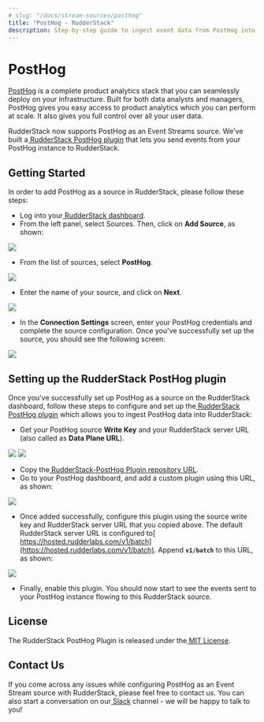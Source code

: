 ```yaml
---
# slug: "/docs/stream-sources/posthog"
title: "PostHog - RudderStack"
description: Step-by-step guide to ingest event data from PostHog into RudderStack
---
```


# PostHog

[PostHog](https://posthog.com/) is a complete product analytics stack that you can seamlessly deploy on your infrastructure. Built for both data analysts and managers, PostHog gives you easy access to product analytics which you can perform at scale. It also gives you full control over all your user data.

RudderStack now supports PostHog as an Event Streams source. We've built a[ RudderStack PostHog plugin](https://github.com/rudderlabs/rudderstack-posthog-plugin) that lets you send events from your PostHog instance to RudderStack.

## ‌Getting Started

In order to add PostHog as a source in RudderStack, please follow these steps:

- Log into your[ RudderStack dashboard](https://app.rudderlabs.com/signup?type=freetrial).
- From the left panel, select Sources. Then, click on **Add Source**, as shown:

<img src="https://lh3.googleusercontent.com/btm9bvnoW8qs7XZXIfuQzmlaQPcD_JLg8y4ZdorBviunWfN_U9hk6WpYPQ-kp4HwCy6kJBvW60ygQHZznLkFVB-vQc7rGYlYrRMAzbpnBgLgJD9S3_pYoicqo40jLQs-YrHYNT5L" />

- From the list of sources, select **PostHog**.

<img src="https://lh3.googleusercontent.com/14nVKvM9SPVw14PzhFiSOIeEYzrNx4q1B6peEJSgkATHvnIbL3HB1GhamZ7D67IbGjDuXHqo9OcAR45THgz5TKKaszxAcv2sIccXRSBTlRi2KtUO1P0NTMwfmAgPN_h-wTJdBLOo" />

- Enter the name of your source, and click on **Next**.

<img src="https://lh6.googleusercontent.com/75vmkKpFW__QIMSJzvmeHAPJCd0pDQirRKqVPTNaD8I6e2kpExhzBt-tXikuLkbMaLtXOhPS_7VPG1GsU3a-mSOAlv4-qMVr0EzxKUpoZAbPyIdcagZlbBEymNfIlr4FdW34UcR6" />

- In the **Connection Settings** screen, enter your PostHog credentials and complete the source configuration. Once you've successfully set up the source, you should see the following screen:

<img src="https://lh6.googleusercontent.com/5CFx_A3Y22COve2AV4VlCGCce72Zgxk-CJpmF3JQhWFP0_9kc61JxBY4xETvocm5cuU17TqTCF0KgqW_SNQ2U6pI02Lj8np_RDN1Omwp1gjq4Ckuk6_ZYVmczIg28W_E5Tj6NUQQ" />

## Setting up the RudderStack PostHog plugin

Once you've successfully set up PostHog as a source on the RudderStack dashboard, follow these steps to configure and set up the[ RudderStack PostHog plugin](https://github.com/rudderlabs/rudderstack-posthog-plugin) which allows you to ingest PostHog data into RudderStack:

- Get your PostHog source **Write Key** and your RudderStack server URL \(also called as **Data Plane URL**\).

<img src="https://lh3.googleusercontent.com/LHvXgYmzGup4gJyoF9XxWa-T4qOZVl0-dxcDJJwzS2RD9_lYzKcua7s-n2CvxSFXPvTNdloOgCl4HtKPfD5gFKdzqoVv3fus9DJyj-5n_OSk_LRKPc1mF3wpawWQ4NuwQw8g8SvA" />

<img src="https://lh6.googleusercontent.com/NRC7NyzhAOAz7MZaZ5BMmCulMMxgtebMEzmviCpk32WKzBLwNU-amEzwVqNlwla1htHKdi9yGZGBDXi8wfLLr31Hi977GVNTuBcigN-des0agnYgA2Iz5WjS_gwUCCMQQDlefupA" />

- Copy the[ RudderStack-PostHog Plugin repository URL](https://github.com/rudderlabs/rudderstack-posthog-plugin).
- Go to your PostHog dashboard, and add a custom plugin using this URL, as shown:

<img src="https://lh6.googleusercontent.com/p1bRif3M9QbNEecaXtsjHhgUgn7Oy-CBbjyd6TfaTFaOjOutKy-_Dkzrne8NqqD4i8HbrImjfX7Q-le1yDOfTusuw4nbyj6frrvl4SsDngsAoFtDMPj-1xl_r1XfsJ69KvjGVcPt" />

- Once added successfully, configure this plugin using the source write key and RudderStack server URL that you copied above. The default RudderStack server URL is configured to[ https://hosted.rudderlabs.com/v1/batch](https://hosted.rudderlabs.com/v1/batch). Append **`v1/batch`** to this URL, as shown:

<img src="https://lh4.googleusercontent.com/39z8-W6pm_ly0lgyoek5ywofd2qtGp3-fl3BfXnuQFoqEfEWv0_ytHMxKiTMjGjB5Sceqr_ksSfarQHfZIIzpMHK4eOe64fI-xp3JGM6_-o6xWp7_Os2kO0q7Ochh6PiV2gy6CjJ" />

- Finally, enable this plugin. You should now start to see the events sent to your PostHog instance flowing to this RudderStack source.

## License

The RudderStack PostHog Plugin is released under the[ MIT License](https://opensource.org/licenses/MIT).

## Contact Us

If you come across any issues while configuring PostHog as an Event Stream source with RudderStack, please feel free to contact us. You can also start a conversation on our[ Slack](https://resources.rudderstack.com/join-rudderstack-slack) channel - we will be happy to talk to you!
